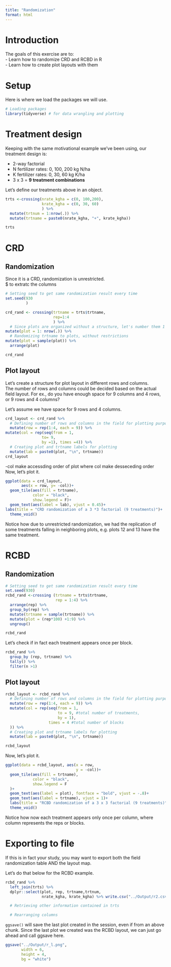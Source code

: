 ```yaml
---
title: "Randomization"
format: html
---
```


# Introduction

The goals of this exercise are to:\
- Learn how to randomize CRD and RCBD in R\
- Learn how to create plot layouts with them

# Setup

Here is where we load the packages we will use.

```r
# Loading packages
library(tidyverse) # for data wrangling and plotting
```

# Treatment design

Keeping with the same motivational example we've been using, our treatment design is:

-   2-way factorial\
-   N fertilizer rates: 0, 100, 200 kg N/ha\
-   K fertilizer rates: 0, 30, 60 kg K/ha\
-   3 x 3 = **9 treatment combinations**

Let's define our treatments above in an object.

```r
trts <-crossing(nrate_kgha = c(0, 100,200), 
                krate_kgha = c(0, 30, 60)
                ) %>%
  mutate(trtnum = 1:nrow(.)) %>%
  mutate(trtname = paste0(nrate_kgha, "+", krate_kgha))

trts
```

# CRD

## Randomization

Since it is a CRD, randomization is unrestricted.\
\$ to extratc the columns

```r
# Setting seed to get same randomization result every time
set.seed(930
         )

crd_rand <- crossing(trtname = trts$trtname, 
                     rep=1:4
                     ) %>% 
  # Since plots are organized without a structure, let's number them 1 through 36
mutate(plot = 1: nrow(.)) %>% 
  # Randomizing trtname to plots, without restrictions 
mutate(plot = sample(plot)) %>% 
  arrange(plot)

crd_rand
```

## Plot layout

Let's create a structure for plot layout in different rows and columns.\
The number of rows and columns could be decided based on the actual field layout. For ex., do you have enough space for 9 columns and 4 rows, or 9 rows and 4 columns?

Let's assume we have space for 9 rows and 4 columns.

```r
crd_layout <- crd_rand %>%
  # Defining number of rows and columns in the field for plotting purposes
  mutate(row = rep(1:4, each = 9)) %>% 
mutate(col = rep(seq(from = 1,
                to= 9,
                by =1), times =4)) %>% 
  # Creating plot and trtname labels for plotting
  mutate(lab = paste0(plot, "\n", trtname))
crd_layout
```

-col make accessding order of plot where col make desseceding order Now, let's plot it.

```r
ggplot(data = crd_layout,
       aes(x = row, y= -col))+
  geom_tile(aes(fill = trtname), 
            color = "black",
            show.legend = F)+
  geom_text(aes(label = lab), vjust = 0.45)+
labs(title = "CRD randomization of a 3 *3 factorial (9 treatments)")+
  theme_void()

```

Notice how due to unrestricted randomization, we had the replication of some treatments falling in neighboring plots, e.g. plots 12 and 13 have the same treatment.

# RCBD

## Randomization

```r
# Setting seed to get same randomization result every time
set.seed(930)
rcbd_rand <-crossing (trtname = trts$trtname,
                      rep = 1:4) %>% 
  arrange(rep) %>% 
  group_by(rep) %>% 
  mutate(trtname = sample(trtname)) %>% 
  mutate(plot = (rep*100) +1:9) %>% 
  ungroup()

rcbd_rand
```

Let's check if in fact each treatment appears once per block.

```r
rcbd_rand %>% 
  group_by (rep, trtname) %>% 
  tally() %>% 
  filter(n >1)
```

## Plot layout

```r
rcbd_layout <- rcbd_rand %>%
  # Defining number of rows and columns in the field for plotting purposes
  mutate(row = rep(1:4, each = 9)) %>%
  mutate(col = rep(seq(from = 1, 
                       to = 9, #total number of treatments, 
                       by = 1), 
                   times = 4 #total number of blocks
  )) %>%
  # Creating plot and trtname labels for plotting
  mutate(lab = paste0(plot, "\n", trtname))

rcbd_layout
```

Now, let's plot it.

```r
ggplot(data = rcbd_layout, aes(x = row, 
                               y = -col))+
  geom_tile(aes(fill = trtname),
            color = "black",
            show.legend = F
  )+
  geom_text(aes(label = plot), fontface = "bold", vjust = -.8)+
  geom_text(aes(label = trtname), vjust = 1)+
  labs(title = "RCBD randomization of a 3 x 3 factorial (9 treatments)") +
  theme_void()

```

Notice how now each treatment appears only once per column, where column represents the reps or blocks.

# Exporting to file

If this is in fact your study, you may want to export both the field randomization table AND the layout map.

Let's do that below for the RCBD example.

```r
rcbd_rand %>% 
  left_join(trts) %>% 
  dplyr::select(plot, rep, trtname,trtnum,
                nrate_kgha, krate_kgha) %>% write.csv("../Output/r2.csv")

  # Retrieving other information contained in trts

  # Rearranging columns  


```

`ggsave()` will save the last plot created in the session, even if from an above chunk. Since the last plot we created was the RCBD layout, we can just go ahead and call ggsave here.

```r
ggsave("../Output/r_l.png",
       width = 6,
       height = 4,
       bg = "white")
```
